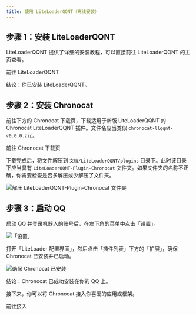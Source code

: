 ```yaml
---
title: 使用 LiteLoaderQQNT（离线安装）
---
```



## 步骤 1：安装 LiteLoaderQQNT

<UntrustedContents />

LiteLoaderQQNT 提供了详细的安装教程，可以直接前往 LiteLoaderQQNT 的主页查看。

<Link
  className="button button--secondary button--lg"
  to="https://llqqnt.mukapp.top"
>
  <span>前往 LiteLoaderQQNT</span>
</Link>

结论：你已安装 LiteLoaderQQNT。

## 步骤 2：安装 Chronocat

前往下方的 Chronocat 下载页，下载适用于新版 LiteLoaderQQNT 的 Chronocat LiteLoaderQQNT
插件。文件名应当类似 `chronocat-llqqnt-v0.0.0.zip`。

<Link
  className="button button--secondary button--lg"
  to="https://github.com/chrononeko/chronocat/releases"
>
  <span>前往 Chronocat 下载页</span>
</Link>

下载完成后，将文件解压到 `文档/LiteLoaderQQNT/plugins`
目录下。此时该目录下应当具有 `LiteLoaderQQNT-Plugin-Chronocat`
文件夹。如果文件夹的名称不正确，你需要检查是否多解压或少解压了文件夹。

![解压 LiteLoaderQQNT-Plugin-Chronocat 文件夹](llqqnt-airgap-extract.png)

## 步骤 3：启动 QQ

启动 QQ 并登录机器人的账号后，在左下角的菜单中点击「设置」。

![「设置」](settings1.png)

打开「LiteLoader 配置界面」，然后点击「插件列表」下方的「扩展」，确保 Chronocat
已安装并已启动。

![确保 Chronocat 已安装](llqqnt-ensure.png)

结论：Chronocat 已成功安装在你的 QQ 上。

接下来，你可以将 Chronocat 接入你喜爱的应用或框架。

<Link
  className="button button--secondary button--lg button--normal"
  to="/connect"
>
  <span>前往接入</span>
</Link>
